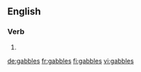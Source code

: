 ==English==

===Verb===
{{head|en|verb form}}

# {{en-third-person singular of|gabble}}

[[de:gabbles]]
[[fr:gabbles]]
[[fi:gabbles]]
[[vi:gabbles]]